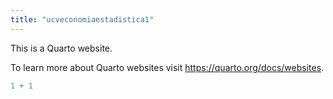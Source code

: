 ```yaml
---
title: "ucveconomiaestadistica1"
---
```


This is a Quarto website.

To learn more about Quarto websites visit <https://quarto.org/docs/websites>.

```r
1 + 1
```
